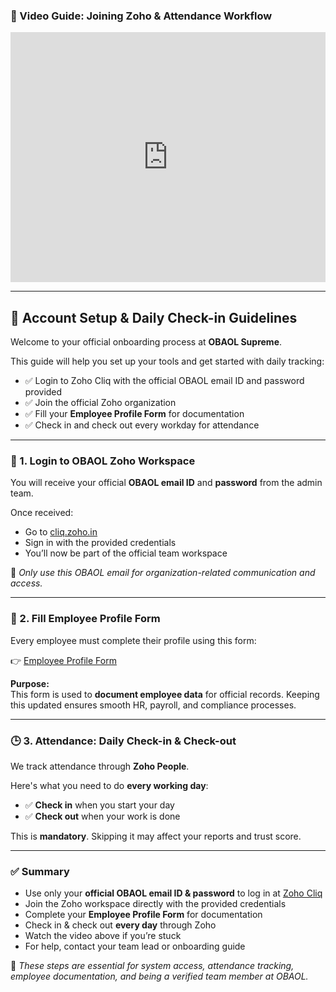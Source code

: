 ### 🎥 Video Guide: Joining Zoho & Attendance Workflow

<iframe
  width="100%"
  height="400"
  src="https://www.youtube.com/embed/Juc9fhvMkDs"
  title="Zoho Join + Attendance Guide"
  frameborder="0"
  allow="accelerometer; autoplay; clipboard-write; encrypted-media; gyroscope; picture-in-picture"
  allowfullscreen
></iframe>

---

## 🧾 Account Setup & Daily Check-in Guidelines

Welcome to your official onboarding process at **OBAOL Supreme**.

This guide will help you set up your tools and get started with daily tracking:

- ✅ Login to Zoho Cliq with the official OBAOL email ID and password provided
- ✅ Join the official Zoho organization
- ✅ Fill your **Employee Profile Form** for documentation
- ✅ Check in and check out every workday for attendance

---

### 🏢 1. Login to OBAOL Zoho Workspace

You will receive your official **OBAOL email ID** and **password** from the admin team.

Once received:

- Go to [cliq.zoho.in](https://cliq.zoho.in)
- Sign in with the provided credentials
- You’ll now be part of the official team workspace

📌 _Only use this OBAOL email for organization-related communication and access._

---

### 👤 2. Fill Employee Profile Form

Every employee must complete their profile using this form:

👉 [Employee Profile Form](https://docs.google.com/forms/d/1_7Za9Dxrm8JB5_u75JrhCmuu9yO-ZlEkQXm-Zxj04zE/edit)

**Purpose:**  
This form is used to **document employee data** for official records. Keeping this updated ensures smooth HR, payroll, and compliance processes.

---

### 🕒 3. Attendance: Daily Check-in & Check-out

We track attendance through **Zoho People**.

Here's what you need to do **every working day**:

- ✅ **Check in** when you start your day
- ✅ **Check out** when your work is done

This is **mandatory**. Skipping it may affect your reports and trust score.

---

### ✅ Summary

- Use only your **official OBAOL email ID & password** to log in at [Zoho Cliq](https://cliq.zoho.in)
- Join the Zoho workspace directly with the provided credentials
- Complete your **Employee Profile Form** for documentation
- Check in & check out **every day** through Zoho
- Watch the video above if you’re stuck
- For help, contact your team lead or onboarding guide

📌 _These steps are essential for system access, attendance tracking, employee documentation, and being a verified team member at OBAOL._
